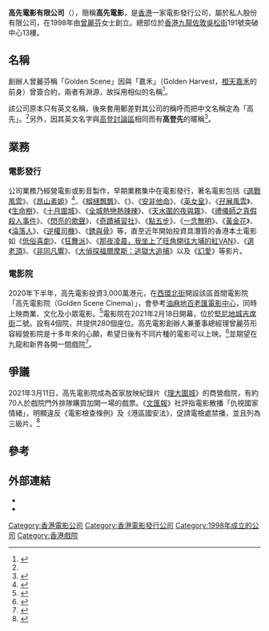 {{Infobox company
| name                = 高先電影有限公司
| name_en             = Golden Scene Company Ltd.
| logo                = 
| foundation          = 1998年
| location            = [[香港|香港]][[九龍|九龍]][[佐敦|佐敦]][[吳松街|吳松街]]191號突破中心13樓
| founder             = [[曾麗芬|曾麗芬]]
| industry            = [[電影業|電影業]]
| homepage            = {{URL|goldenscene.com}}
}}

'''高先電影有限公司'''（{{lang-en|'''Golden Scene Company Limited'''}}），簡稱'''高先電影'''，是[[香港|香港]]一家電影發行公司，屬於私人股份有限公司，在1998年由[[曾麗芬|曾麗芬]]女士創立。總部位於[[香港|香港]][[九龍|九龍]][[佐敦|佐敦]][[吳松街|吳松街]]191號突破中心13樓。

==名稱==
創辦人曾麗芬稱「Golden Scene」因與「嘉禾」（Golden Harvest，[[橙天嘉禾|橙天嘉禾]]的前身）曾簽合約，兩者有淵源，故採用相似的名稱<ref name="mp">{{cite news|author1=蔡琇莹|title=買片的影癡|url=http://www.hkaaa.org.hk/doc/4613|accessdate=2016-04-06|agency=明報|date=01-09-2013|archive-date=2017-03-27|archive-url=https://web.archive.org/web/20170327153319/http://www.hkaaa.org.hk/doc/4613|dead-url=no}}</ref>。

該公司原本只有英文名稱，後來套用郵差對其公司的稱呼而把中文名稱定為「高先」。<ref name="mp" />另外，因其英文名字與[[高登討論區|高登討論區]]相同而有'''高登先'''的暱稱<ref name="sincn">{{cite news |url=http://dailynews.sina.com/bg/ent/film/sinacn/20140422/20035661988.html |work=南方都市報 |format=載版 |date=2014-04-22 |publisher=新浪網娛樂頻道 |title=金像奬上他們為什麼感謝“高登先”？ |accessdate=2015-06-07 |archive-date=2020-09-19 |archive-url=https://web.archive.org/web/20200919143151/http://dailynews.sina.com/bg/ent/film/sinacn/20140422/20035661988.html |dead-url=no }}</ref>。

==業務==
===電影發行===
公司業務乃經營電影或影音製作，早期業務集中在電影發行，著名電影包括《[[選戰風雲|選戰風雲]]》、《[[昂山素姬_(電影)|昂山素姬]]》<ref>{{Cite web |url=http://hk.epochtimes.com/b5/12/2/10/152100.htm |title=優尚生活〈28〉 走近《昂山素姬》──對話楊紫瓊 香港大紀元 |access-date=2012-02-11 |archive-date=2019-07-24 |archive-url=https://web.archive.org/web/20190724103425/http://hk.epochtimes.com/b5/12/2/10/152100.htm |dead-url=no }}</ref>、《[[榴槤飄飄|榴槤飄飄]]》、《{{Link-fr|快樂孕記|Un heureux événement}}》、《[[安非他命_(電影)|安非他命]]》、《[[英女皇_(電影)|英女皇]]》、《[[孖展風雲|孖展風雲]]》、《[[生命樹|生命樹]]》、《[[十月圍城|十月圍城]]》、《[[全城熱戀熱辣辣|全城熱戀熱辣辣]]》、《[[天水圍的夜與霧|天水圍的夜與霧]]》、《[[禮儀師之真假殺人事件|禮儀師之真假殺人事件]]》、《[[閃亮的歌聲|閃亮的歌聲]]》、《[[奇蹟補習社|奇蹟補習社]]》、《[[點五步|點五步]]》、《[[一念無明_(電影)|一念無明]]》、《[[黃金花|黃金花]]》、《[[淪落人|淪落人]]》、《[[逆權司機|逆權司機]]》、《[[銹與骨|銹與骨]]》等，直至近年開始投資具潛質的香港本土電影如《[[低俗喜劇|低俗喜劇]]》、《[[狂舞派|狂舞派]]》、《[[那夜凌晨，我坐上了旺角開往大埔的紅VAN_(電影)|那夜凌晨，我坐上了旺角開往大埔的紅VAN]]》、《[[選老頂|選老頂]]》、《[[非同凡響|非同凡響]]》、《[[大偵探福爾摩斯：逃獄大追捕|大偵探福爾摩斯：逃獄大追捕]]》以及《[[幻愛|幻愛]]》等影片。

===電影院===
2020年下半年，高先電影投資3,000萬港元，在[[西環|西環]][[北街|北街]]開設該區首間電影院「高先電影院（Golden Scene Cinema）」，會參考[[油麻地|油麻地]][[百老匯電影中心|百老匯電影中心]]，同時上映商業、文化及小眾電影。<ref>{{cite news |title=【等咗廿幾年】高先電影踩入西環開戲院 老闆Winnie：想有自己戲院 |url=https://hk.appledaily.com/entertainment/20200420/7DIW4CLN6DVFGFQGAWPXVOEBYA/ |accessdate=2020-04-24 |work=蘋果日報 |date=2020-04-20 |archive-date=2020-09-19 |archive-url=https://web.archive.org/web/20200919143158/https://hk.appledaily.com/entertainment/20200420/7DIW4CLN6DVFGFQGAWPXVOEBYA/ |dead-url=yes }}</ref>電影院在2021年2月18日開幕，位於[[堅尼地城|堅尼地城]][[吉席街|吉席街]]二號。設有4個院，共提供280個座位。高先電影創辦人兼董事總經理曾麗芬形容經營影院是十多年來的心願，希望日後有不同片種的電影可以上映。<ref>{{cite news |title=高先電影院堅尼地城開幕 投資3,000萬 創辦人冀擴展九龍新界 |url=https://www.inmediahk.net/node/1080893 |accessdate=2021-02-18 |publisher=香港獨立媒體 |date=2021-02-18 |archive-date=2021-02-18 |archive-url=https://web.archive.org/web/20210218194021/http://www.inmediahk.net/node/1080893 |dead-url=no }}</ref>並期望在九龍和新界各開一間戲院<ref>{{cite news |title=高先逆市投資三千萬開戲院 |url=https://www.bastillepost.com/hongkong/article/7986823-%e9%ab%98%e5%85%88%e9%80%86%e5%b8%82%e6%8a%95%e8%b3%87%e4%b8%89%e5%8d%83%e8%90%ac%e9%96%8b%e6%88%b2%e9%99%a2 |accessdate=2021-02-19 |work=bastillepost |date=2021-02-18}}</ref>。

==爭議==
2021年3月11日，高先電影院成為首家放映紀錄片《[[香港理工大學衝突|理大圍城]]》的商營戲院，有約70人於戲院門外排隊購買加開一場的戲票。《[[文汇报_(香港)|文匯報]]》社評指電影散播「仇視國家情緒」，明顯違反《電影檢查條例》及《港區國安法》，促請電檢處禁播，並且列為三級片。<ref>{{cite news |title=市民高先通宵排《理大圍城》戲票 《文匯報》促禁播 |url=https://news.mingpao.com/pns/%e6%b8%af%e8%81%9e/article/20210313/s00002/1615572348311/%e5%b8%82%e6%b0%91%e9%ab%98%e5%85%88%e9%80%9a%e5%ae%b5%e6%8e%92%e3%80%8a%e7%90%86%e5%a4%a7%e5%9c%8d%e5%9f%8e%e3%80%8b%e6%88%b2%e7%a5%a8-%e3%80%8a%e6%96%87%e5%8c%af%e5%a0%b1%e3%80%8b%e4%bf%83%e7%a6%81%e6%92%ad |accessdate=2021-03-13 |work=明報 |date=2021-03-13 |archive-date=2021-03-13 |archive-url=https://web.archive.org/web/20210313102638/https://news.mingpao.com/pns/%E6%B8%AF%E8%81%9E/article/20210313/s00002/1615572348311/%E5%B8%82%E6%B0%91%E9%AB%98%E5%85%88%E9%80%9A%E5%AE%B5%E6%8E%92%E3%80%8A%E7%90%86%E5%A4%A7%E5%9C%8D%E5%9F%8E%E3%80%8B%E6%88%B2%E7%A5%A8-%E3%80%8A%E6%96%87%E5%8C%AF%E5%A0%B1%E3%80%8B%E4%BF%83%E7%A6%81%E6%92%AD |dead-url=no }}</ref>

==參考==
{{reflist}}

==外部連結==
*{{Official website|GoldenScene.com}}
*{{hkmdb company|2846}}

[[Category:香港電影公司|Category:香港電影公司]]
[[Category:香港電影發行公司|Category:香港電影發行公司]]
[[Category:1998年成立的公司|Category:1998年成立的公司]]
[[Category:香港戲院|Category:香港戲院]]